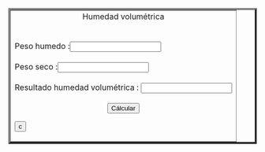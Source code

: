 
<html>
 <center><table border="4" ></center>
 <tr>
  <td>
   <body>
     <center>Humedad volumétrica</CENTER><br><br>
   </body>

  <body>
    <form name="MyForm">
      Peso humedo :<input type="text" name="numero1" size="20"><br><br>
      Peso seco :<input type="text" name="numero2" size="20"><br><br>
      Resultado humedad volumétrica :        <input type="text" name="resultado" size="20"><br><br>
     <center><input type="button" value="Cálcular" onclick="humedad()"></center><input type="reset" value="c">
         

  </form>

  <script>
     function humedad() {
     var n1 = parseFloat(document.MyForm.numero1.value);
     var n2 = parseFloat(document.MyForm.numero2.value);
     document.MyForm.resultado.value=((n1-n2)/n2);
     }
    </script>
  </body>
 </td>
 </tr>
</table>


</html>